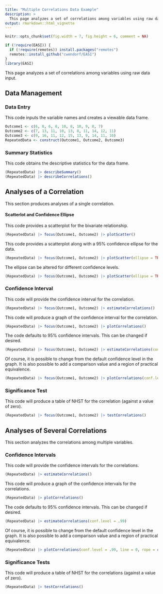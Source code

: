 ```yaml
---
title: "Multiple Correlations Data Example"
description: >
  This page analyzes a set of correlations among variables using raw data input.
output: rmarkdown::html_vignette
---
```


```r
knitr::opts_chunk$set(fig.width = 7, fig.height = 6, comment = NA)
```

```r
if (!require(EASI)) {
  if (!require(remotes)) install.packages("remotes")
  remotes::install_github("cwendorf/EASI")
}
library(EASI)
```

This page analyzes a set of correlations among variables using raw data input.

## Data Management

### Data Entry

This code inputs the variable names and creates a viewable data frame.
```r
Outcome1 <- c(6, 8, 6, 8, 10, 8, 10, 9, 8, 7)
Outcome2 <- c(7, 13, 11, 10, 13, 8, 11, 14, 12, 11)
Outcome3 <- c(9, 16, 11, 12, 15, 13, 9, 14, 11, 10)
RepeatedData <- construct(Outcome1, Outcome2, Outcome3)
```

### Summary Statistics

This code obtains the descriptive statistics for the data frame.
```r
(RepeatedData) |> describeSummary()
(RepeatedData) |> describeCorrelations()
```

## Analyses of a Correlation

This section produces analyses of a single correlation.

#### Scatterlot and Confidence Ellipse

This code provides a scatterplot for the bivariate relationship.
```r
(RepeatedData) |> focus(Outcome1, Outcome2) |> plotScatter()
```

This code provides a scatterplot along with a 95% confidence ellipse for the data.
```r
(RepeatedData) |> focus(Outcome1, Outcome2) |> plotScatter(ellipse = TRUE)
```

The ellipse can be altered for different confidence levels.
```r
(RepeatedData) |> focus(Outcome1, Outcome2) |> plotScatter(ellipse = TRUE, conf.level = .99)
```

### Confidence Interval

This code will provide the confidence interval for the correlation.
```r
(RepeatedData) |> focus(Outcome1, Outcome2) |> estimateCorrelations()
```

This code will produce a graph of the confidence interval for the correlation.
```r
(RepeatedData) |> focus(Outcome1, Outcome2) |> plotCorrelations()
```

The code defaults to 95% confidence intervals. This can be changed if desired.
```r
(RepeatedData) |> focus(Outcome1, Outcome2) |> estimateCorrelations(conf.level = .99)
```

Of course, it is possible to change from the default confidence level in the graph. It is also possible to add a comparison value and a region of practical equivalence.
```r
(RepeatedData) |> focus(Outcome1, Outcome2) |> plotCorrelations(conf.level = .99, line = 0, rope = c(-.2, .2))
```

### Significance Test

This code will produce a table of NHST for the correlation (against a value of zero).
```r
(RepeatedData) |> focus(Outcome1, Outcome2) |> testCorrelations()
```

## Analyses of Several Correlations

This section analyzes the correlations among multiple variables.

### Confidence Intervals

This code will provide the confidence intervals for the correlations.
```r
(RepeatedData) |> estimateCorrelations()
```

This code will produce a graph of the confidence intervals for the correlations.
```r
(RepeatedData) |> plotCorrelations()
```

The code defaults to 95% confidence intervals. This can be changed if desired.
```r
(RepeatedData) |> estimateCorrelations(conf.level = .99)
```

Of course, it is possible to change from the default confidence level in the graph. It is also possible to add a comparison value and a region of practical equivalence.
```r
(RepeatedData) |> plotCorrelations(conf.level = .99, line = 0, rope = c(-.2, .2))
```

### Significance Tests

This code will produce a table of NHST for the correlations (against a value of zero).
```r
(RepeatedData) |> testCorrelations()
```
